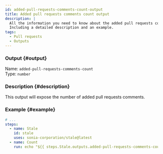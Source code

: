 ```yaml
---
id: added-pull-requests-comments-count-output
title: Added pull requests comments count output
description: |
  All the information you need to know about the added pull requests comments count output.
  Including a detailed description and an example.
tags:
  - Pull requests
  - Outputs
---
```


### Output {#output}

Name: `added-pull-requests-comments-count`  
Type: `number`

### Description {#description}

This output will expose the number of added pull requests comments.

### Example {#example}

```yml {6}
# ...
steps:
  - name: Stale
    id: stale
    uses: sonia-corporation/stale@latest
  - name: Count
    run: echo "${{ steps.Stale.outputs.added-pull-requests-comments-count }}"
```
